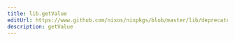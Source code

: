 ```yaml
---
title: lib.getValue
editUrl: https://www.github.com/nixos/nixpkgs/blob/master/lib/deprecated.nix#L66C14
description: getValue
---
```




<LinkCard
    title="Contribute Now!"
    description="API Documentation is done in our source code"
    href="https://www.github.com/nixos/nixpkgs/blob/master/lib/deprecated.nix#L66C14"
/>

